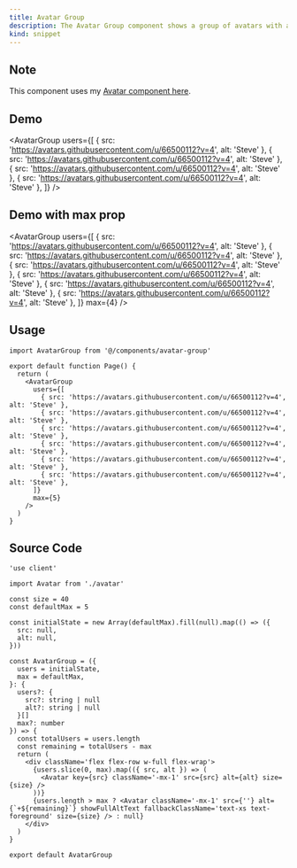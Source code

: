 ```yaml
---
title: Avatar Group
description: The Avatar Group component shows a group of avatars with a max prop to limit how many are displayed.
kind: snippet
---
```


## Note

This component uses my [Avatar component here](/react/avatar).

## Demo

<AvatarGroup
  users={[
    { src: 'https://avatars.githubusercontent.com/u/66500112?v=4', alt: 'Steve' },
    { src: 'https://avatars.githubusercontent.com/u/66500112?v=4', alt: 'Steve' },
    { src: 'https://avatars.githubusercontent.com/u/66500112?v=4', alt: 'Steve' },
    { src: 'https://avatars.githubusercontent.com/u/66500112?v=4', alt: 'Steve' },
  ]}
/>

## Demo with max prop

<AvatarGroup
  users={[
    { src: 'https://avatars.githubusercontent.com/u/66500112?v=4', alt: 'Steve' },
    { src: 'https://avatars.githubusercontent.com/u/66500112?v=4', alt: 'Steve' },
    { src: 'https://avatars.githubusercontent.com/u/66500112?v=4', alt: 'Steve' },
    { src: 'https://avatars.githubusercontent.com/u/66500112?v=4', alt: 'Steve' },
    { src: 'https://avatars.githubusercontent.com/u/66500112?v=4', alt: 'Steve' },
    { src: 'https://avatars.githubusercontent.com/u/66500112?v=4', alt: 'Steve' },
  ]}
  max={4}
/>

## Usage

```tsx title="src/app/page.tsx"
import AvatarGroup from '@/components/avatar-group'

export default function Page() {
  return (
    <AvatarGroup
      users={[
        { src: 'https://avatars.githubusercontent.com/u/66500112?v=4', alt: 'Steve' },
        { src: 'https://avatars.githubusercontent.com/u/66500112?v=4', alt: 'Steve' },
        { src: 'https://avatars.githubusercontent.com/u/66500112?v=4', alt: 'Steve' },
        { src: 'https://avatars.githubusercontent.com/u/66500112?v=4', alt: 'Steve' },
        { src: 'https://avatars.githubusercontent.com/u/66500112?v=4', alt: 'Steve' },
        { src: 'https://avatars.githubusercontent.com/u/66500112?v=4', alt: 'Steve' },
      ]}
      max={5}
    />
  )
}
```

## Source Code

```tsx title="src/components/avatar-group.tsx"
'use client'

import Avatar from './avatar'

const size = 40
const defaultMax = 5

const initialState = new Array(defaultMax).fill(null).map(() => ({
  src: null,
  alt: null,
}))

const AvatarGroup = ({
  users = initialState,
  max = defaultMax,
}: {
  users?: {
    src?: string | null
    alt?: string | null
  }[]
  max?: number
}) => {
  const totalUsers = users.length
  const remaining = totalUsers - max
  return (
    <div className='flex flex-row w-full flex-wrap'>
      {users.slice(0, max).map(({ src, alt }) => (
        <Avatar key={src} className='-mx-1' src={src} alt={alt} size={size} />
      ))}
      {users.length > max ? <Avatar className='-mx-1' src={''} alt={`+${remaining}`} showFullAltText fallbackClassName='text-xs text-foreground' size={size} /> : null}
    </div>
  )
}

export default AvatarGroup
```
